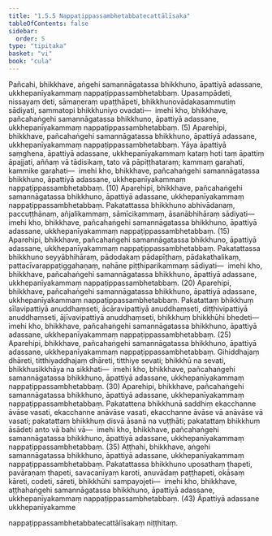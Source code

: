 ```yaml
---
title: "1.5.5 Nappaṭippassambhetabbatecattālīsaka"
tableOfContents: false
sidebar:
  order: 5
type: "tipitaka"
basket: "vi"
book: "cula"
---
```



<DynamicBreadcrumb />

<Division number="53" book="cula">

<Paragraph number="236" book="cula">
Pañcahi, bhikkhave, aṅgehi samannāgatassa bhikkhuno, āpattiyā adassane, ukkhepanīyakammaṃ nappaṭippassambhetabbaṃ. Upasampādeti, nissayaṃ deti, sāmaṇeraṃ upaṭṭhāpeti, bhikkhunovādakasammutiṃ sādiyati, sammatopi bhikkhuniyo ovadati—  imehi kho, bhikkhave, pañcahaṅgehi samannāgatassa bhikkhuno, āpattiyā adassane, ukkhepanīyakammaṃ nappaṭippassambhetabbaṃ. (5)
</Paragraph>

<Paragraph number="237" book="cula">
Aparehipi, bhikkhave, pañcahaṅgehi samannāgatassa bhikkhuno, āpattiyā adassane, ukkhepanīyakammaṃ nappaṭippassambhetabbaṃ. Yāya āpattiyā saṃghena, āpattiyā adassane, ukkhepanīyakammaṃ kataṃ hoti taṃ āpattiṃ āpajjati, aññaṃ vā tādisikaṃ, tato vā pāpiṭṭhataraṃ; kammaṃ garahati, kammike garahati—  imehi kho, bhikkhave, pañcahaṅgehi samannāgatassa bhikkhuno, āpattiyā adassane, ukkhepanīyakammaṃ nappaṭippassambhetabbaṃ. (10)
</Paragraph>

<Paragraph number="238" book="cula">
Aparehipi, bhikkhave, pañcahaṅgehi samannāgatassa bhikkhuno, āpattiyā adassane, ukkhepanīyakammaṃ nappaṭippassambhetabbaṃ. Pakatattassa bhikkhuno abhivādanaṃ, paccuṭṭhānaṃ, añjalikammaṃ, sāmīcikammaṃ, āsanābhihāraṃ sādiyati—  imehi kho, bhikkhave, pañcahaṅgehi samannāgatassa bhikkhuno, āpattiyā adassane, ukkhepanīyakammaṃ nappaṭippassambhetabbaṃ. (15)
</Paragraph>

<Paragraph number="239" book="cula">
Aparehipi, bhikkhave, pañcahaṅgehi samannāgatassa bhikkhuno, āpattiyā adassane, ukkhepanīyakammaṃ nappaṭippassambhetabbaṃ. Pakatattassa bhikkhuno seyyābhihāraṃ, pādodakaṃ pādapīṭhaṃ, pādakathalikaṃ, pattacīvarappaṭiggahaṇaṃ, nahāne piṭṭhiparikammaṃ sādiyati—  imehi kho, bhikkhave, pañcahaṅgehi samannāgatassa bhikkhuno, āpattiyā adassane, ukkhepanīyakammaṃ nappaṭippassambhetabbaṃ. (20)
</Paragraph>

<Paragraph number="240" book="cula">
Aparehipi, bhikkhave, pañcahaṅgehi samannāgatassa bhikkhuno, āpattiyā adassane, ukkhepanīyakammaṃ nappaṭippassambhetabbaṃ. Pakatattaṃ bhikkhuṃ sīlavipattiyā anuddhaṃseti, ācāravipattiyā anuddhaṃseti, diṭṭhivipattiyā anuddhaṃseti, ājīvavipattiyā anuddhaṃseti, bhikkhuṃ bhikkhūhi bhedeti—  imehi kho, bhikkhave, pañcahaṅgehi samannāgatassa bhikkhuno, āpattiyā adassane, ukkhepanīyakammaṃ nappaṭippassambhetabbaṃ. (25)
</Paragraph>

<Paragraph number="241" book="cula">
Aparehipi, bhikkhave, pañcahaṅgehi samannāgatassa bhikkhuno, āpattiyā adassane, ukkhepanīyakammaṃ nappaṭippassambhetabbaṃ. Gihiddhajaṃ dhāreti, titthiyaddhajaṃ dhāreti, titthiye sevati; bhikkhū na sevati, bhikkhusikkhāya na sikkhati—  imehi kho, bhikkhave, pañcahaṅgehi samannāgatassa bhikkhuno, āpattiyā adassane, ukkhepanīyakammaṃ nappaṭippassambhetabbaṃ. (30)
</Paragraph>

<Paragraph number="242" book="cula">
Aparehipi, bhikkhave, pañcahaṅgehi samannāgatassa bhikkhuno, āpattiyā adassane, ukkhepanīyakammaṃ nappaṭippassambhetabbaṃ. Pakatattena bhikkhunā saddhiṃ ekacchanne āvāse vasati, ekacchanne anāvāse vasati, ekacchanne āvāse vā anāvāse vā vasati; pakatattaṃ bhikkhuṃ disvā āsanā na vuṭṭhāti; pakatattaṃ bhikkhuṃ āsādeti anto vā bahi vā—  imehi kho, bhikkhave, pañcahaṅgehi samannāgatassa bhikkhuno, āpattiyā adassane, ukkhepanīyakammaṃ nappaṭippassambhetabbaṃ. (35)
</Paragraph>

<Paragraph number="243" book="cula">
Aṭṭhahi, bhikkhave, aṅgehi samannāgatassa bhikkhuno, āpattiyā adassane, ukkhepanīyakammaṃ nappaṭippassambhetabbaṃ. Pakatattassa bhikkhuno uposathaṃ ṭhapeti, pavāraṇaṃ ṭhapeti, savacanīyaṃ karoti, anuvādaṃ paṭṭhapeti, okāsaṃ kāreti, codeti, sāreti, bhikkhūhi sampayojeti—  imehi kho, bhikkhave, aṭṭhahaṅgehi samannāgatassa bhikkhuno, āpattiyā adassane, ukkhepanīyakammaṃ nappaṭippassambhetabbaṃ. (43)

</Paragraph>
</Division>

<Paragraph number="244" book="cula">
Āpattiyā adassane ukkhepanīyakamme

  
nappaṭippassambhetabbatecattālīsakaṃ niṭṭhitaṃ.
</Paragraph>